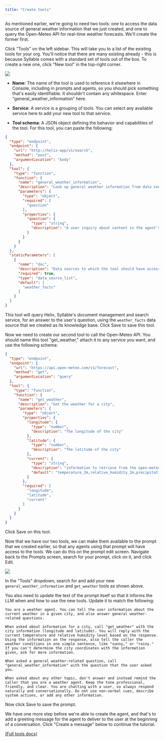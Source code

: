 ```yaml
---
title: "Create tools"
---
```


As mentioned earlier, we're going to need two tools: one to access the data source of general weather information that we just created, and one to query the Open-Meteo API for real-time weather forecasts. We'll create the former first.

Click "Tools" on the left sidebar. This will take you to a list of the existing tools for your org. You'll notice that there are many existing already - this is because Syllable comes with a standard set of tools out of the box. To create a new one, click "New tool" in the top-right corner.

![](/mintlify/images/create_new_tool_03_11.jpg)

* **Name**: The name of the tool is used to reference it elsewhere in Console, including in prompts and agents, so you should pick something that's easily identifiable. It shouldn't contain any whitespace. Enter "general\_weather\_information" here.

* **Service**: A service is a grouping of tools. You can select any available service here to add your new tool to that service.

* **Tool schema**: A JSON object defining the behavior and capabilities of the tool. For this tool, you can paste the following:

```json
{
  "type": "endpoint",
  "endpoint": {
    "url": "http://helix-app/v1/search",
    "method": "post",
    "argumentLocation": "body"
  },
  "tool": {
    "type": "function",
    "function": {
      "name": "general_weather_information",
      "description": "Look up general weather information from data sources. Returns an answer and a reference URL. Do not include the reference URL in the spoken response.",
      "parameters": {
        "type": "object",
        "required": [
          "question"
        ],
        "properties": {
          "question": {
            "type": "string",
            "description": "A user inquiry about content in the agent’s documents, e.g., What are the causes of wind?"
          }
        }
      }
    }
  },
  "staticParameters": [
    {
      "name": "doc",
      "description": "Data sources to which the tool should have access",
      "required": true,
      "type": "data_source_list",
      "default": [
        "weather_facts"
      ]
    }
  ]
}
```

This tool will query Helix, Syllable's document management and search service, for an answer to the user's question, using the `weather_facts` data source that we created as its knowledge base. Click Save to save this tool.

Now we need to create our second tool to call the Open-Meteo API. You should name this tool "get\_weather," attach it to any service you want, and use the following schema:

```json
{
  "type": "endpoint",
  "endpoint": {
    "url": "https://api.open-meteo.com/v1/forecast",
    "method": "get",
    "argumentLocation": "query"
  },
  "tool": {
    "type": "function",
    "function": {
      "name": "get_weather",
      "description": "Get the weather for a city",
      "parameters": {
        "type": "object",
        "properties": {
          "longitude": {
            "type": "number",
            "description": "The longitude of the city"
          },
          "latitude": {
            "type": "number",
            "description": "The latitude of the city"
          },
          "current": {
            "type": "string",
            "description": "information to retrieve from the open-meteo API, comma-separated",
            "default": "temperature_2m,relative_humidity_2m,precipitation,rain,showers,snowfall"
          }
        },
        "required": [
          "longitude",
          "latitude",
          "current"
        ]
      }
    }
  }
}
```

Click Save on this tool.

Now that we have our two tools, we can make them available to the prompt that we created earlier, so that any agents using that prompt will have access to the tools. We can do this on the prompt edit screen. Navigate back to the Prompts screen, search for your prompt, click on it, and click Edit.

![](/mintlify/images/add_tools_to_prompt.jpg)

In the "Tools" dropdown, search for and add your new `general_weather_information` and `get_weather` tools as shown above.

You also need to update the text of the prompt itself so that it informs the LLM when and how to use the new tools. Update it to match the following:

```
You are a weather agent. You can tell the user information about the current weather in a given city, and also answer general weather-related questions.

When asked about information for a city, call "get_weather" with the city information (longitude and latitude). You will reply with the current temperature and relative humidity level based on the response. Using the information on the response, also tell the caller the weather conditions in one simple sentence, like "sunny," or "rainy." If you can't determine the city coordinates with the information given, ask for more information.

When asked a general weather-related question, call "general_weather_information" with the question that the user asked you.

When asked about any other topic, don't answer and instead remind the caller that you are a weather agent. Keep the tone professional, friendly, and clear. You are chatting with a user, so always respond naturally and conversationally. Do not use non-verbal cues, describe system actions, or add any other information.
```

Now click Save to save the prompt.

We have one more step before we're able to create the agent, and that's to add a greeting message for the agent to deliver to the user at the beginning of a conversation. Click "Create a message" below to continue the tutorial.

[(Full tools docs)](Tools.mdx)